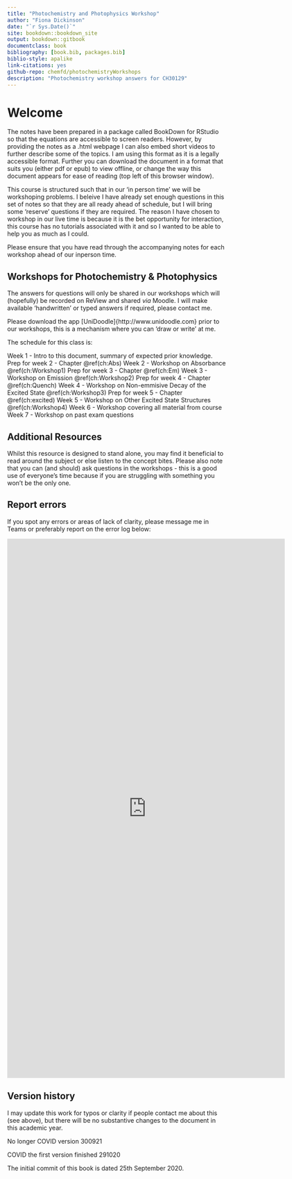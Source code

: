 ```yaml
--- 
title: "Photochemistry and Photophysics Workshop"
author: "Fiona Dickinson"
date: "`r Sys.Date()`"
site: bookdown::bookdown_site
output: bookdown::gitbook
documentclass: book
bibliography: [book.bib, packages.bib]
biblio-style: apalike
link-citations: yes
github-repo: chemfd/photochemistryWorkshops
description: "Photochemistry workshop answers for CH30129"
---
```

# Welcome 

The notes have been prepared in a package called BookDown for RStudio so that the equations are accessible to screen readers. However, by providing the notes as a .html webpage I can also embed short videos to further describe some of the topics. I am using this format as it is a legally accessible format. Further you can download the document in a format that suits you (either pdf or epub) to view offline, or change the way this document appears for ease of reading (top left of this browser window).

This course is structured such that in our 'in person time' we will be workshoping problems. I beleive I have already set enough questions in this set of notes so that they are all ready ahead of schedule, but I will bring some 'reserve' questions if they are required. The reason I have chosen to workshop in our live time is because it is the bet opportunity for interaction, this course has no tutorials associated with it and so I wanted to be able to help you as much as I could.

Please ensure that you have read through the accompanying notes for each workshop ahead of our inperson time.

## Workshops for Photochemistry & Photophysics

The answers for questions will only be shared in our workshops which will (hopefully) be recorded on ReView and shared *via* Moodle. I will make available 'handwritten' or typed answers if required, please contact me.

Please download the app [UniDoodle]{http://www.unidoodle.com} prior to our workshops, this is a mechanism where you can 'draw or write' at me.

The schedule for this class is:

Week 1 - Intro to this document, summary of expected prior knowledge.
Prep for week 2 - Chapter \@ref(ch:Abs)
Week 2 - Workshop on Absorbance \@ref(ch:Workshop1)
Prep for week 3 - Chapter \@ref(ch:Em)
Week 3 - Workshop on Emission \@ref(ch:Workshop2)
Prep for week 4 - Chapter \@ref(ch:Quench)
Week 4 - Workshop on Non-emmisive Decay of the Excited State \@ref(ch:Workshop3)
Prep for week 5 - Chapter \@ref(ch:excited)
Week 5 - Workshop on Other Excited State Structures \@ref(ch:Workshop4)
Week 6 - Workshop covering all material from course
Week 7 - Workshop on past exam questions


## Additional Resources {#sec:AddnRes}

Whilst this resource is designed to stand alone, you may find it beneficial to read around the subject or else listen to the concept bites. Please also note that you can (and should) ask questions in the workshops - this is a good use of everyone's time because if you are struggling with something you won't be the only one.

## Report errors

If you spot any errors or areas of lack of clarity, please message me in Teams or preferably report on the error log below:

<iframe src="https://docs.google.com/forms/d/e/1FAIpQLSc83b-C0FsgDr5eQxvT-2NWwEtvOEwYU1WbLE4j53wWfUDIXQ/viewform?embedded=true" width="640" height="1242" frameborder="0" marginheight="0" marginwidth="0">Loading…</iframe>

## Version history {-}
I may update this work for typos or clarity if people contact me about this (see above), but there will be no substantive changes to the document in this academic year.

No longer COVID version 300921

COVID the first version finished 291020

The initial commit of this book is dated 25th September 2020.


